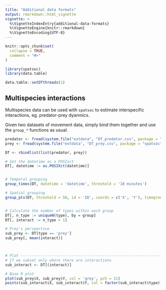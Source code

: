 ```yaml
---
title: "Additional data formats"
output: rmarkdown::html_vignette
vignette: >
  %\VignetteIndexEntry{additional-data-formats}
  %\VignetteEngine{knitr::rmarkdown}
  %\VignetteEncoding{UTF-8}
---
```


```r
knitr::opts_chunk$set(
  collapse = TRUE,
  comment = "#>"
)
```

```r
library(spatsoc)
library(data.table)
```

```r
data.table::setDTthreads(1)
```

## Multispecies interactions

Multispecies data can be used with `spatsoc` to estimate 
interspecific interactions, eg. predator-prey dyanmics. 

Given two datasets of movement data, simply bind them together and use 
the `group_*` functions as usual. 


```r
predator <- fread(system.file("extdata", "DT_predator.csv", package = "spatsoc"))
prey <- fread(system.file("extdata", "DT_prey.csv", package = "spatsoc"))

DT <- rbindlist(list(predator, prey))

# Set the datetime as a POSIxct
DT[, datetime := as.POSIXct(datetime)]


# Temporal grouping
group_times(DT, datetime = 'datetime', threshold = '10 minutes')

# Spatial grouping
group_pts(DT, threshold = 50, id = 'ID', coords = c('X', 'Y'), timegroup = 'timegroup')


# Calculate the number of types within each group
DT[, n_type := uniqueN(type), by = group]
DT[, interact := n_type > 1]

# Prey's perspective
sub_prey <- DT[type == 'prey']
sub_prey[, mean(interact)]



# Plot --------------------------------------------------------------------
# If we subset only where there are interactions
sub_interact <- DT[(interact)]

# Base R plot
plot(sub_prey$X, sub_prey$Y, col = 'grey', pch = 21)
points(sub_interact$X, sub_interact$Y, col = factor(sub_interact$type))
```
